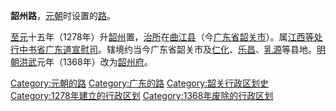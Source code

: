 '''韶州路'''，[[元朝|元朝]]时设置的[[路_(行政区划)|路]]。

[[至元_(忽必烈)|至元]]十五年（1278年）升[[韶州|韶州]]置，[[治所|治所]]在[[曲江县|曲江县]]（今[[广东省|广东省]][[韶关市|韶关市]]）。属[[江西等处行中书省|江西等处行中书省]][[广东道宣慰司|广东道宣慰司]]。辖境约当今广东省韶关市及[[仁化县|仁化]]、[[乐昌市|乐昌]]、[[乳源瑶族自治县|乳源]]等县地。[[明朝|明朝]][[洪武|洪武]]元年（1368年）改为[[韶州府|韶州府]]。

{{元朝行政区划|nocat}}
{{元朝行政区划小作品}}
[[Category:元朝的路|Category:元朝的路]]
[[Category:广东的路|Category:广东的路]]
[[Category:韶关行政区划史|Category:韶关行政区划史]]
[[Category:1278年建立的行政区划|Category:1278年建立的行政区划]]
[[Category:1368年废除的行政区划|Category:1368年废除的行政区划]]